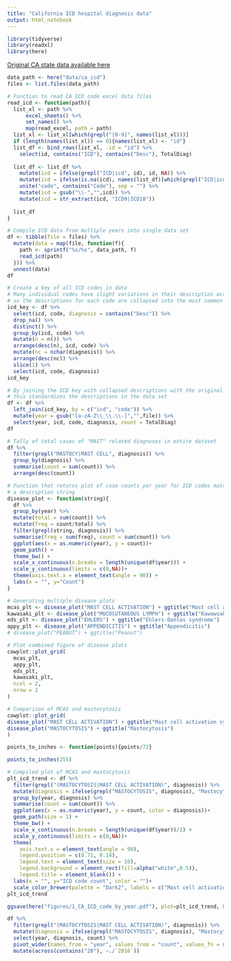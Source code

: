 ```yaml
---
title: "California ICD hospital diagnosis data"
output: html_notebook
---
```

```r
library(tidyverse)
library(readxl)
library(here)
```

[Original CA state data available here](https://data.chhs.ca.gov/dataset/hospital-inpatient-diagnosis-procedure-and-external-cause-codes)

```r
data_path <- here("data/ca_icd")
files <- list.files(data_path)
```

```r
# Function to read CA ICD code excel data files
read_icd <- function(path){
  list_xl <- path %>% 
      excel_sheets() %>% 
      set_names() %>% 
      map(read_excel, path = path)
  list_xl <- list_xl[which(grepl("[0-9]", names(list_xl)))]
  if (length(names(list_xl)) == 0){names(list_xl) <- "id"}
  list_df <- bind_rows(list_xl, .id = "id") %>%
    select(id, contains("ICD"), contains("Desc"), TotalDiag) 
  
  list_df <- list_df %>% 
    mutate(icd = ifelse(grepl("ICD|icd", id), id, NA)) %>% 
    mutate(icd = ifelse(is.na(icd), names(list_df)[which(grepl("ICD|icd", names(list_df)))[1]], icd)) %>%
    unite("code", contains("Code"), sep = "") %>% 
    mutate(icd = gsub("\\-","",icd)) %>% 
    mutate(icd = str_extract(icd, "ICD9|ICD10"))
  
  list_df 
}
```

```r
# Compile ICD data from multiple years into single data set
df <- tibble(file = files) %>% 
  mutate(data = map(file, function(f){
    path <- sprintf("%s/%s", data_path, f)
    read_icd(path)
  })) %>% 
  unnest(data)
df
```
```r
# Create a key of all ICD codes in data
# Many individual codes have slight variations in their description across years, 
# so the descriptions for each code are collapsed into the most common one
icd_key <- df %>% 
  select(icd, code, diagnosis = contains("Desc")) %>% 
  drop_na() %>% 
  distinct() %>% 
  group_by(icd, code) %>% 
  mutate(n = n()) %>% 
  arrange(desc(n), icd, code) %>% 
  mutate(nc = nchar(diagnosis)) %>% 
  arrange(desc(nc)) %>% 
  slice(1) %>% 
  select(icd, code, diagnosis)
icd_key
```

```r
# By joining the ICD key with collapsed descriptions with the original data,
# this standardizes the descriptions in the data set
df <- df %>% 
  left_join(icd_key, by = c("icd", "code")) %>%
  mutate(year = gsub("[a-zA-Z\\_\\.\\-]","",file)) %>% 
  select(year, icd, code, diagnosis, count = TotalDiag)
df
```
```r
# Tally of total cases of "MAST" related diagnoses in entire dataset
df %>% 
  filter(grepl("MASTOCY|MAST CELL", diagnosis)) %>% 
  group_by(diagnosis) %>% 
  summarise(count = sum(count)) %>% 
  arrange(desc(count))
```


```r
# Function that returns plot of case counts per year for ICD codes matching
# a description string
disease_plot <- function(string){
  df %>% 
  group_by(year) %>% 
  mutate(total = sum(count)) %>% 
  mutate(freq = count/total) %>% 
  filter(grepl(string, diagnosis)) %>% 
  summarise(freq = sum(freq), count = sum(count)) %>% 
  ggplot(aes(x = as.numeric(year), y = count))+
  geom_path() +
  theme_bw() +
  scale_x_continuous(n.breaks = length(unique(df$year))) +
  scale_y_continuous(limits = c(0,NA))+
  theme(axis.text.x = element_text(angle = 90)) +
  labs(x = "", y="Count")
}
```

```r
# Generating multiple disease plots
mcas_plt <- disease_plot("MAST CELL ACTIVATION") + ggtitle("Mast cell activation syndrome") + scale_x_continuous(limits = c(2005,2022), n.breaks = length(unique(df$year)))
kawasaki_plt <- disease_plot("MUCOCUTANEOUS LYMPH") + ggtitle("Kawawsaki disease")
eds_plt <- disease_plot("EHLERS") + ggtitle("Ehlers-Danlos syndrome")
appy_plt <- disease_plot("APPENDICITIS") + ggtitle("Appendicitis")
# disease_plot("PEANUT") + ggtitle("Peanut")
```

```r
# Plot combined figure of disease plots
cowplot::plot_grid(
  mcas_plt,
  appy_plt,
  eds_plt,
  kawasaki_plt,
  ncol = 2, 
  nrow = 2
)
```

```r
# Comparison of MCAS and mastocytosis
cowplot::plot_grid(
disease_plot("MAST CELL ACTIVATION") + ggtitle("Mast cell activation syndrome"),
disease_plot("MASTOCYTOSIS") + ggtitle("Mastocytosis")
)
```
```r
points_to_inches <- function(points){points/72}

points_to_inches(255)
```


```r
# Compiled plot of MCAS and mastocytosis
plt_icd_trend <- df %>% 
  filter(grepl("(MASTOCYTOSIS|MAST CELL ACTIVATION)", diagnosis)) %>% 
  mutate(diagnosis = ifelse(grepl("MASTOCYTOSIS", diagnosis), "Mastocytosis", "Mast Cell Activation Syndrome")) %>% 
  group_by(year, diagnosis) %>% 
  summarise(count = sum(count)) %>% 
  ggplot(aes(x = as.numeric(year), y = count, color = diagnosis))+
  geom_path(size = 1) +
  theme_bw() +
  scale_x_continuous(n.breaks = length(unique(df$year))/2) +
  scale_y_continuous(limits = c(0,NA))+
  theme(
    axis.text.x = element_text(angle = 90),
    legend.position = c(0.71, 0.14),
    legend.text = element_text(size = 10),
    legend.background = element_rect(fill=alpha("white",0.5)),
    legend.title = element_blank()) +
  labs(x = "", y="ICD code count", color = "")+
  scale_color_brewer(palette = "Dark2", labels = c("Mast cell activation\nsyndrome", "Mastocytosis"))
plt_icd_trend
```
```r
ggsave(here("figures/1_CA_ICD_code_by_year.pdf"), plot=plt_icd_trend, height = 3.5, width = 3.5)
```

```r
df %>% 
  filter(grepl("(MASTOCYTOSIS|MAST CELL ACTIVATION)", diagnosis)) %>% 
  mutate(diagnosis = ifelse(grepl("MASTOCYTOSIS", diagnosis), "Mastocytosis", "Mast Cell Activation Syndrome")) %>% 
  select(year, diagnosis, count) %>% 
  pivot_wider(names_from = "year", values_from = "count", values_fn = sum) %>% 
  mutate(across(contains("20"), ~./`2016`))
```


